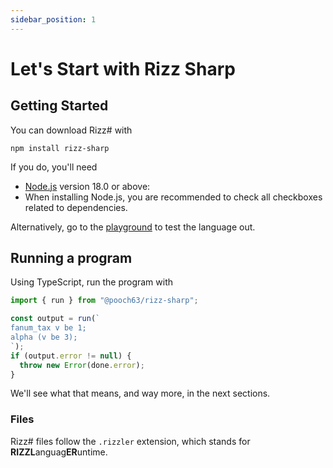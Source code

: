 ```yaml
---
sidebar_position: 1
---
```


# Let's Start with Rizz Sharp

## Getting Started

You can download Rizz# with

```shell
npm install rizz-sharp
```

If you do, you'll need

- [Node.js](https://nodejs.org/en/download/) version 18.0 or above:
- When installing Node.js, you are recommended to check all checkboxes related to dependencies.

Alternatively, go to the [playground](https://pooch63.github.io/rizz/playground) to test the language out.

## Running a program

Using TypeScript, run the program with

```typescript
import { run } from "@pooch63/rizz-sharp";

const output = run(`
fanum_tax v be 1;
alpha (v be 3);
`);
if (output.error != null) {
  throw new Error(done.error);
}
```

We'll see what that means, and way more, in the next sections.

### Files

Rizz# files follow the `.rizzler` extension, which stands for **RIZZL**anguag**ER**untime.
